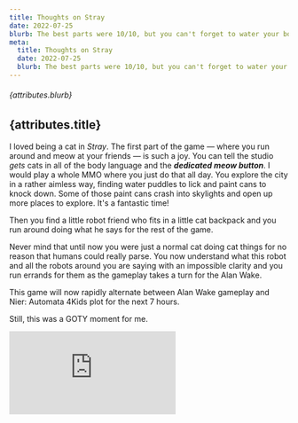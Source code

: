 ```yaml
---
title: Thoughts on Stray
date: 2022-07-25
blurb: The best parts were 10/10, but you can't forget to water your boy.
meta:
  title: Thoughts on Stray
  date: 2022-07-25
  blurb: The best parts were 10/10, but you can't forget to water your boy.
---
```


###### {attributes.blurb}

## {attributes.title}

I loved being a cat in _Stray_. The first part of the game &mdash; where you run around and meow at your friends &mdash; is such a joy. You can tell the studio _gets_ cats in all of the body language and the **_dedicated meow button_**. I would play a whole MMO where you just do that all day. You explore the city in a rather aimless way, finding water puddles to lick and paint cans to knock down. Some of those paint cans crash into skylights and open up more places to explore. It's a fantastic time!

Then you find a little robot friend who fits in a little cat backpack and you run around doing what he says for the rest of the game.

Never mind that until now you were just a normal cat doing cat things for no reason that humans could really parse. You now understand what this robot and all the robots around you are saying with an impossible clarity and you run errands for them as the gameplay takes a turn for the Alan Wake.

This game will now rapidly alternate between Alan Wake gameplay and Nier: Automata 4Kids plot for the next 7 hours.

Still, this was a GOTY moment for me.

<div style={{ position: 'relative', paddingTop: '56.25%' }}>
  <iframe
    src="https://www.youtube.com/embed/TnSk_UCMhNw"
    frameBorder="0"
    allowFullScreen
    style={{
      position: 'absolute',
      top: 0,
      left: 0,
      width: '100%',
      height: '100%',
    }}
  ></iframe>
</div>
